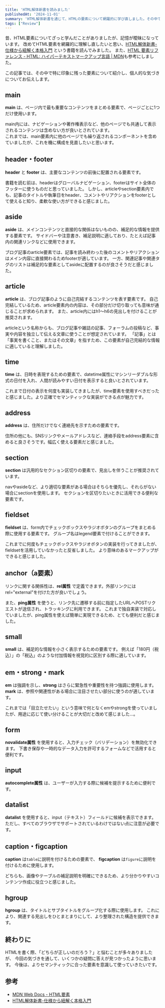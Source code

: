 ```yaml
---
title: 'HTML解体新書を読みました'
publishedAt: '2024-11-01'
summary: 'HTML解体新書を通じて、HTMLの要素について網羅的に学び直しました。その中で新しく知ったことや、理解が深まった要素をまとめています。'
tags: ["Review"]
---
```


昔、HTML要素についてざっと学んだことがありましたが、記憶が曖昧になっています。
改めてHTML要素を網羅的に理解し直したいと思い、[HTML解体新書-仕様から紐解く本格入門](https://www.amazon.co.jp/dp/4862465277) という書籍を読んでみました。
また、[HTML 要素リファレンス - HTML: ハイパーテキストマークアップ言語 | MDN](https://developer.mozilla.org/ja/docs/Web/HTML/Element)も参考にしました。  

この記事では、その中で特に印象に残った要素について紹介し、個人的な気づきについてお伝えします。

## main

**main** は、ページ内で最も重要なコンテンツをまとめる要素で、ページごとに1つだけ使用います。

main内には、ナビゲーションや著作権表示など、他のページでも共通して表示されるコンテンツは含めない方が良いとされています。  
これまでは、main要素内に他のページでも繰り返されるコンポーネントを含めていましたが、これを機に構成を見直したいと思います。

## header・footer

**header** と **footer** は、主要なコンテンツの前後に配置される要素です。

書籍を読む前は、headerはグローバルナビゲーション、footerはサイト全体のフッターに使うものだと思っていました。
しかし、articleやsection要素内でも、記事のタイトルや執筆日をheader、コメントやリアクションをfooterとして使えると知り、柔軟な使い方ができると感じました。

## aside

**aside** は、メインコンテンツと直接的な関係はないものの、補足的な情報を提供する要素です。
サイドバーや注意書き、補足説明に適しており、たとえば記事内の関連リンクなどに使用できます。

ブログ記事のarticle要素では、記事を読み終わった後のコメントやリアクションはメイン内容に直接関わるためfooterが適しています。
一方、関連記事や関連タグのリストは補足的な要素としてasideに配置するのが良さそうだと感じました。

## article

**article** は、ブログ記事のように自己完結するコンテンツを表す要素です。
自己完結しているため、article要素内の内容は、その部分だけ切り取っても意味が通じることが求められます。
また、article内にはh1〜h6の見出しを付けることが推奨されます。

articleという名称からも、ブログ記事や雑誌の記事、フォーラムの投稿など、事実や内容を独立して伝える文章に使うことが想定されています。
「記事」とは「事実を書くこと、またはその文章」を指すため、この要素が自己完結的な情報に適していると理解しました。

## time

**time** は、日時を表現するための要素で、datetime属性にマシンリーダブルな形式の日付を入れ、人間が読みやすい日付を表示すると良いとされています。

これまで日付の表示を何度も実装してきましたが、time要素を使用すべきだったと感じました。より正確でセマンティックな実装ができる点が魅力です。

## address

**address** は、住所だけでなく連絡先を示すための要素です。

住所の他にも、SNSリンクやメールアドレスなど、連絡手段をaddress要素に含めると良さそうです。幅広く使える要素だと感じました。

## section

**section** は汎用的なセクション区切りの要素で、見出しを伴うことが推奨されています。

navやasideなど、より適切な要素がある場合はそちらを優先し、それらがない場合にsectionを使用します。
セクションを区切りたいときに活用できる便利な要素です。

## fieldset

**fieldset** は、form内でチェックボックスやラジオボタンのグループをまとめる際に使用する要素です。
グループ名はlegend要素で付けることができます。

これまでに何度もチェックボックスやラジオボタンの実装を行ってきましたが、fieldsetを活用していなかったと反省しました。
より意味のあるマークアップができると感じました。

## anchor（a要素）

リンクに関する関係性は、**rel属性** で定義できます。外部リンクにはrel="external"を付けた方が良いでしょう。

また、**ping属性** を使うと、リンク先に遷移する前に指定したURLへPOSTリクエストが送信され、トラッキングに利用できます。
これまで独自実装で対応していましたが、ping属性を使えば簡単に実現できるため、とても便利だと感じました。

## small

**small** は、補足的な情報を小さく表示するための要素です。
例えば「180円（税込）」の「税込」のような付加情報を視覚的に区別する際に適しています。

## em・strong・mark

**em** は強調を示し、**strong** はさらに緊急性や重要性を持つ強調に使用します。
**mark** は、参照や関連性がある場合に注目させたい部分に使うのが適しています。

これまでは「目立たせたい」という意味で何となくemやstrongを使っていましたが、用途に応じて使い分けることが大切だと改めて感じました...。

## form

**novalidate属性** を使用すると、入力チェック（バリデーション）を無効化できます。
下書き保存や一時的なデータ入力を許可するフォームなどで活用すると便利です。

## input

**autocomplete属性** は、ユーザーが入力する際に候補を提示するために便利です。

## datalist

**datalist** を使用すると、input（テキスト）フィールドに候補を表示できます。
ただし、すべてのブラウザでサポートされているわけではない点に注意が必要です。

## caption・figcaption

**caption** は`table`に説明を付けるための要素で、
**figcaption** は`figure`に説明を付けるために使用します。

どちらも、画像やテーブルの補足説明を明確にできるため、より分かりやすいコンテンツ作成に役立つと感じました。

## hgroup

**hgroup** は、タイトルとサブタイトルをグループ化する際に使用します。
これにより、関連する見出しをひとまとまりにして、より整理された構造を提供できます。

## 終わりに

HTMLを書く際、「どちらが正しいのだろう？」と悩むことが多々ありましたが、
今回の気づきを通して、いくつかの疑問に答えが見つかったように思います。
今後は、よりセマンティックに合った要素を意識して使っていきたいです。

## 参考

- [MDN Web Docs - HTML要素](https://developer.mozilla.org/ja/docs/Web/HTML/Element)
- [HTML解体新書-仕様から紐解く本格入門](https://www.amazon.co.jp/dp/4862465277)
